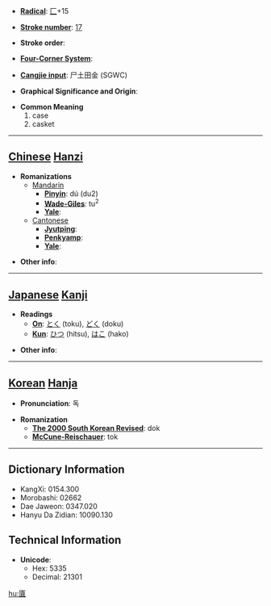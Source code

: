 * '''[[Wiktionary:Chinese radical index| Radical]]''': [[Wiktionary:Chinese radical index 匚|匚]]+15

* '''[[Wiktionary:Chinese total strokes index|Stroke number]]''': [[Wiktionary:Chinese total strokes index 17|17]]

* '''Stroke order''': 

* '''[[Wiktionary:Chinese four corner index|Four-Corner System]]''': 

* '''[[Wiktionary:Chinese Cangjie index|Cangjie input]]''': 尸土田金 (SGWC)

* '''Graphical Significance and Origin''': 

* '''Common Meaning'''
*#case
*# casket


----

== [[Chinese]] [[Hanzi]] ==

* '''Romanizations'''
** [[Mandarin]]
*** '''[[Pinyin]]''': dú (du2)
*** '''[[Wade-Giles]]''': tu<sup>2</sup>
*** '''[[Yale]]''': 
**[[Cantonese]]
***'''[[Jyutping]]''':
***'''[[Penkyamp]]''': 
***'''[[Yale]]''': 

* '''Other info''': 

----

== [[Japanese]] [[Kanji]] ==

* '''Readings'''
** '''[[On]]''': [[とく]] (toku), [[どく]] (doku)
** '''[[Kun]]''': [[ひつ]] (hitsu), [[はこ]] (hako)

* '''Other info''':  

----

== [[Korean]] [[Hanja]] ==

* '''Pronunciation''': 독

* '''Romanization'''
** '''[[The 2000 South Korean Revised Romanization|The 2000 South Korean Revised]]''': dok
** '''[[McCune-Reischauer]]''': tok

----

== Dictionary Information ==

* KangXi: 0154.300
* Morobashi: 02662
* Dae Jaweon: 0347.020
* Hanyu Da Zidian: 10090.130

== Technical Information ==

* '''Unicode''':
** Hex: 5335
** Decimal: 21301

[[hu:匵]]